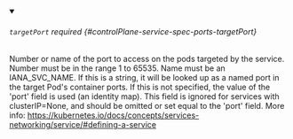 


<details className="config-field" data-expandable="true" open>
<summary>

###### `targetPort` <span className="config-field-required" data-required="false">required</span> <span className="config-field-type"></span> <span className="config-field-default"></span> <span className="config-field-enum"></span> {#controlPlane-service-spec-ports-targetPort}

Number or name of the port to access on the pods targeted by the service.
Number must be in the range 1 to 65535. Name must be an IANA_SVC_NAME.
If this is a string, it will be looked up as a named port in the
target Pod's container ports. If this is not specified, the value
of the 'port' field is used (an identity map).
This field is ignored for services with clusterIP=None, and should be
omitted or set equal to the 'port' field.
More info: https://kubernetes.io/docs/concepts/services-networking/service/#defining-a-service

</summary>

<PartialTargetportreference />


</details>
